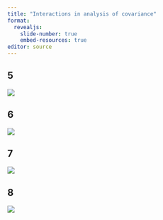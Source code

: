 ```yaml
---
title: "Interactions in analysis of covariance"
format: 
  revealjs:
    slide-number: true
    embed-resources: true
editor: source
---
```


## 5

![](images/exercise-analysis-05.png)

::: notes

:::

## 6

![](images/exercise-analysis-06.png)

::: notes

:::

## 7

![](images/exercise-analysis-07.png)

::: notes

:::

## 8

![](images/exercise-analysis-08.png)

::: notes

:::

